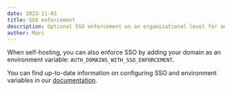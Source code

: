 ```yaml
---
date: 2023-11-03
title: SSO enforcement
description: Optional SSO enforcement on an organizational level for advanced security.
author: Marc
---
```



<ChangelogHeader />

When self-hosting, you can also enforce SSO by adding your domain as an environment variable: `AUTH_DOMAINS_WITH_SSO_ENFORCEMENT`.

You can find up-to-date information on configuring SSO and environment variables in our [documentation](/self-hosting/security/authentication-and-sso).
